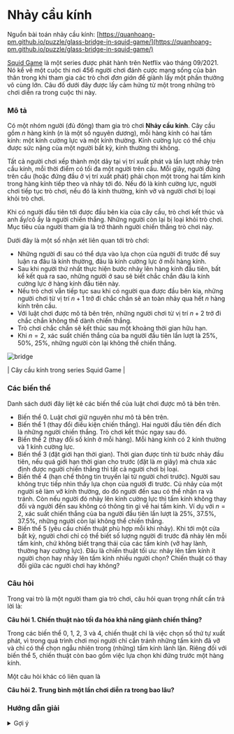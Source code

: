 # Nhảy cầu kính


Nguồn bài toán nhảy cầu kính: [https://quanhoang-pm.github.io/puzzle/glass-bridge-in-squid-game/](https://quanhoang-pm.github.io/puzzle/glass-bridge-in-squid-game/)

[Squid Game](https://en.wikipedia.org/wiki/Squid_Game) là một series được phát hành trên Netflix vào tháng 09/2021. Nó kể về một cuộc thi nơi 456 người chơi đánh cược mạng sống của bản thân trong khi tham gia các trò chơi _đơn giản_ để giành lấy một phần thưởng vô cùng lớn. Câu đố dưới đây được lấy cảm hứng từ một trong những trò chơi diễn ra trong cuộc thi này.


### Mô tả

Có một nhóm người (đủ đông) tham gia trò chơi **Nhảy cầu kính**.
 Cây cầu gồm $n$ hàng kính ($n$ là một số nguyên dương), mỗi hàng kính có hai tấm kính: 
 một kính cường lực và một kính thường. Kính cường lực có thể chịu được sức nặng của một người bất kỳ, kính thường thì không.

Tất cả người chơi xếp thành một dãy tại vị trí xuất phát và lần lượt nhảy trên cầu kính, mỗi thời điểm có tối đa một người trên cầu. Mỗi giây, người đứng trên cầu (hoặc đứng đầu ở vị trí xuất phát) phải chọn một trong hai tấm kính trong hàng kính tiếp theo và nhảy tới đó. Nếu đó là kính cường lực, người chơi tiếp tục trò chơi, nếu đó là kính thường, kính vỡ và người chơi bị loại khỏi trò chơi.

Khi có người đầu tiên tới được đầu bên kia của cây cầu, trò chơi kết thúc và anh ấy/cô ấy là người chiến thắng. Những người còn lại bị loại khỏi trò chơi. Mục tiêu của người tham gia là trở thành người chiến thắng trò chơi này.

Dưới đây là một số nhận xét liên quan tới trò chơi:
- Những người đi sau có thể dựa vào lựa chọn của người đi trước để suy luận ra đâu là kính thường, đâu là kính cường lực ở mỗi hàng kính.
- Sau khi người thứ nhất thực hiện bước nhảy lên hàng kính đầu tiên, bất kể kết quả ra sao, những người ở sau sẽ biết chắc chắn đâu là kính cường lực ở hàng kính đầu tiên này.
- Nếu trò chơi vẫn tiếp tục sau khi có người qua được đầu bên kia, những người chơi từ vị trí $n+1$ trở đi chắc chắn sẽ an toàn nhảy qua hết $n$ hàng kính trên cầu.
- Với luật chơi được mô tả bên trên, những người chơi từ vị trí $n+2$ trở đi chắc chắn không thể dành chiến thắng.
- Trò chơi chắc chắn sẽ kết thúc sau một khoảng thời gian hữu hạn.
- Khi $n = 2$, xác suất chiến thắng của ba người đầu tiên lần lượt là $25\%$, $50\%$, $25\%$, những người còn lại không thể chiến thắng.




<Image src = {Bridge}
alt= 'bridge'
 width={500} height={500}/>


| Cây cầu kính trong series Squid Game |


### Các biến thể

Danh sách dưới đây liệt kê các biến thể của luật chơi được mô tả bên trên.
- Biến thể 0. Luật chơi giữ nguyên như mô tả bên trên.
- Biến thể 1 (thay đổi điều kiện chiến thắng). Hai người đầu tiên đến đích là những người chiến thắng. Trò chơi kết thúc ngay sau đó.
- Biến thể 2 (thay đổi số kính ở mỗi hàng). Mỗi hàng kính có 2 kính thường và 1 kính cường lực.
- Biến thể 3 (đặt giới hạn thời gian). Thời gian được tính từ bước nhảy đầu tiên, nếu quá giới hạn thời gian cho trước (đặt là $m$ giây) 
mà chưa xác định được người chiến thắng thì tất cả người chơi bị loại.
- Biến thể 4 (hạn chế thông tin truyền lại từ người chơi trước). Người sau không trực tiếp nhìn thấy lựa chọn của người đi trước.
 Cú nhảy của một người sẽ làm vỡ kính thường, do đó người đến sau có thể nhận ra và tránh. Còn nếu người đó nhảy lên kính cường lực thì 
 tấm kính không thay đổi và người đến sau không có thông tin gì về hai tấm kính. Ví dụ với $n = 2$, xác suất chiến thắng của ba người đầu tiên lần lượt là
  $25\%$, $37.5\%$, $37.5\%$, những người còn lại không thể chiến thắng.
- Biến thể 5 (yêu cầu chiến thuật phù hợp mỗi khi nhảy).
 Khi tới một cửa bất kỳ, người chơi chỉ có thể biết số lượng người đi trước đã nhảy lên mỗi tấm kính, chứ không biết trạng thái của các tấm kính (vỡ hay lành, thường hay cường lực). Đâu là chiến thuật tối ưu: nhảy lên tấm kính ít người chọn hay nhảy lên tấm kính nhiều người chọn? Chiến thuật có thay đổi giữa các người chơi hay không?


### Câu hỏi
Trong vai trò là một người tham gia trò chơi, câu hỏi quan trọng nhất cần trả lời là:

**Câu hỏi 1. Chiến thuật nào tối đa hóa khả năng giành chiến thắng?**

Trong các biến thể 0, 1, 2, 3 và 4, chiến thuật chỉ là việc chọn số thứ tự xuất phát, vì trong quá trình chơi mọi người chỉ cần tránh những tấm kính đã vỡ và chỉ có thể chọn ngẫu nhiên trong (những) tấm kính lành lặn. Riêng đối với biến thể 5, chiến thuật còn bao gồm việc lựa chọn khi đứng trước một hàng kính.

Một câu hỏi khác có liên quan là

**Câu hỏi 2. Trung bình một lần chơi diễn ra trong bao lâu?**


### Hướng dẫn giải

<details>
<summary>Gợi ý</summary>

Xét bài toán gốc với cây cầu gồm $n$ hàng kính, 
sử dụng phương pháp đệ quy để chỉ ra chỉ có $n+1$ người đầu tiên có cơ hội giành
 chiến thắng với xác suất là giá trị chuẩn hóa của dòng thứ $n+1$ trong tam giác Pascal.
</details>